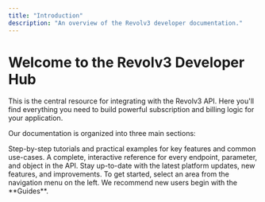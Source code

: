 ```yaml
---
title: "Introduction"
description: "An overview of the Revolv3 developer documentation."
---
```


# Welcome to the Revolv3 Developer Hub

This is the central resource for integrating with the Revolv3 API. Here you'll find everything you need to build powerful subscription and billing logic for your application.

Our documentation is organized into three main sections:

<CardGroup cols={3}>
  <Card
    title="Guides"
    icon="book"
    href="/docs/getting-started"
  >
    Step-by-step tutorials and practical examples for key features and common use-cases.
  </Card>
  <Card
    title="API Reference"
    icon="code"
    href="https://docs.revolv3.com/api-reference/payments/sale-with-payment-method-details"
  >
    A complete, interactive reference for every endpoint, parameter, and object in the API.
  </Card>
  <Card
    title="Changelog"
    icon="newspaper"
    href="/changelog"
  >
    Stay up-to-date with the latest platform updates, new features, and improvements.
  </Card>
</CardGroup>

<Note>
To get started, select an area from the navigation menu on the left. We recommend new users begin with the **Guides**.
</Note>